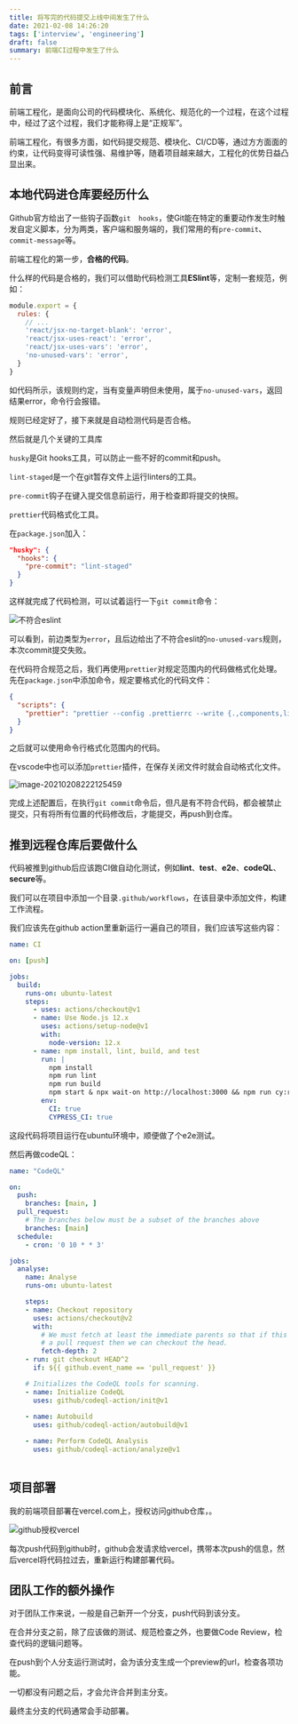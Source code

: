 ```yaml
---
title: 将写完的代码提交上线中间发生了什么
date: 2021-02-08 14:26:20
tags: ['interview', 'engineering']
draft: false
summary: 前端CI过程中发生了什么 
---
```


## 前言

前端工程化，是面向公司的代码模块化、系统化、规范化的一个过程，在这个过程中，经过了这个过程，我们才能称得上是“正规军”。

前端工程化，有很多方面，如代码提交规范、模块化、CI/CD等，通过方方面面的约束，让代码变得可读性强、易维护等，随着项目越来越大，工程化的优势日益凸显出来。

## 本地代码进仓库要经历什么

Github官方给出了一些钩子函数`git  hooks`，使Git能在特定的重要动作发生时触发自定义脚本，分为两类，客户端和服务端的，我们常用的有`pre-commit`、`commit-message`等。

前端工程化的第一步，**合格的代码**。

什么样的代码是合格的，我们可以借助代码检测工具**ESlint**等，定制一套规范，例如：

``` js
module.export = {
  rules: {
    // ... 
    'react/jsx-no-target-blank': 'error',
    'react/jsx-uses-react': 'error',
    'react/jsx-uses-vars': 'error',
    'no-unused-vars': 'error',
  }
}
```

如代码所示，该规则约定，当有变量声明但未使用，属于`no-unused-vars`，返回结果error，命令行会报错。

规则已经定好了，接下来就是自动检测代码是否合格。

然后就是几个关键的工具库

`husky`是Git hooks工具，可以防止一些不好的commit和push。

`lint-staged`是一个在git暂存文件上运行linters的工具。

`pre-commit`钩子在键入提交信息前运行，用于检查即将提交的快照。

`prettier`代码格式化工具。

在`package.json`加入：

``` json
"husky": {
  "hooks": {
    "pre-commit": "lint-staged"
  }
}
```

这样就完成了代码检测，可以试着运行一下`git commit`命令：

![不符合eslint](/static/将写完的代码提交上线中间发生了什么/image-20210208184151651.png)

可以看到，前边类型为`error`，且后边给出了不符合eslit的`no-unused-vars`规则，本次commit提交失败。

在代码符合规范之后，我们再使用`prettier`对规定范围内的代码做格式化处理。先在`package.json`中添加命令，规定要格式化的代码文件：

``` json
{
  "scripts": {
  	"prettier": "prettier --config .prettierrc --write {.,components,lib,pages}/*.js {components,lib,pages}/**/*.js",
  }
}
```

之后就可以使用命令行格式化范围内的代码。

在vscode中也可以添加`prettier`插件，在保存关闭文件时就会自动格式化文件。

![image-20210208222125459](/static/将写完的代码提交上线中间发生了什么/image-20210208222125459.png)



完成上述配置后，在执行`git commit`命令后，但凡是有不符合代码，都会被禁止提交，只有将所有位置的代码修改后，才能提交，再push到仓库。

## 推到远程仓库后要做什么

代码被推到github后应该跑CI做自动化测试，例如**lint**、**test**、**e2e**、**codeQL**、**secure**等。

我们可以在项目中添加一个目录`.github/workflows`，在该目录中添加文件，构建工作流程。

我们应该先在github action里重新运行一遍自己的项目，我们应该写这些内容：

``` yaml
name: CI

on: [push]

jobs:
  build:
    runs-on: ubuntu-latest
    steps:
      - uses: actions/checkout@v1
      - name: Use Node.js 12.x
        uses: actions/setup-node@v1
        with:
          node-version: 12.x
      - name: npm install, lint, build, and test
        run: |
          npm install
          npm run lint
          npm run build
          npm start & npx wait-on http://localhost:3000 && npm run cy:run -- --config baseUrl=http://localhost:3000
        env:
          CI: true
          CYPRESS_CI: true
```

这段代码将项目运行在ubuntu环境中，顺便做了个e2e测试。

然后再做codeQL：

``` yaml
name: "CodeQL"

on:
  push:
    branches: [main, ]
  pull_request:
    # The branches below must be a subset of the branches above
    branches: [main]
  schedule:
    - cron: '0 10 * * 3'

jobs:
  analyse:
    name: Analyse
    runs-on: ubuntu-latest

    steps:
    - name: Checkout repository
      uses: actions/checkout@v2
      with:
        # We must fetch at least the immediate parents so that if this is
        # a pull request then we can checkout the head.
        fetch-depth: 2
    - run: git checkout HEAD^2
      if: ${{ github.event_name == 'pull_request' }}

    # Initializes the CodeQL tools for scanning.
    - name: Initialize CodeQL
      uses: github/codeql-action/init@v1
     
    - name: Autobuild
      uses: github/codeql-action/autobuild@v1

    - name: Perform CodeQL Analysis
      uses: github/codeql-action/analyze@v1
      
```

## 项目部署

我的前端项目部署在vercel.com上，授权访问github仓库，。

![github授权vercel](/static/将写完的代码提交上线中间发生了什么/image-20210208233022844.png)

每次push代码到github时，github会发请求给vercel，携带本次push的信息，然后vercel将代码拉过去，重新运行构建部署代码。

## 团队工作的额外操作

对于团队工作来说，一般是自己新开一个分支，push代码到该分支。

在合并分支之前，除了应该做的测试、规范检查之外，也要做Code Review，检查代码的逻辑问题等。

在push到个人分支运行测试时，会为该分支生成一个preview的url，检查各项功能。

一切都没有问题之后，才会允许合并到主分支。

最终主分支的代码通常会手动部署。



